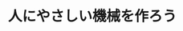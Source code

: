 ﻿---
title: "人にやさしい機械を作ろう"
category: "工学院"
vol: "33"
interviewee: "長松・大熊 "
url: ""
tags: []
pdf: "33-4.pdf"
career: ""
preface: "使いやすい機械を作るためには、音、振動、運動の関係を無視できない。それを、ＣＤプレイヤー等の身近な例で説明している。"
---
